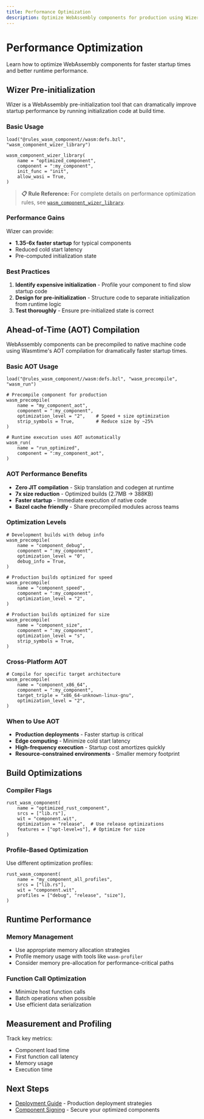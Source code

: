 ```yaml
---
title: Performance Optimization
description: Optimize WebAssembly components for production using Wizer pre-initialization
---
```


# Performance Optimization

Learn how to optimize WebAssembly components for faster startup times and better runtime performance.

## Wizer Pre-initialization

Wizer is a WebAssembly pre-initialization tool that can dramatically improve startup performance by running initialization code at build time.

### Basic Usage

```starlark
load("@rules_wasm_component//wasm:defs.bzl", "wasm_component_wizer_library")

wasm_component_wizer_library(
    name = "optimized_component",
    component = ":my_component",
    init_func = "init",
    allow_wasi = True,
)
```

> **📋 Rule Reference:** For complete details on performance optimization rules, see [`wasm_component_wizer_library`](/reference/rules/#wasm_component_wizer_library).

### Performance Gains

Wizer can provide:

- **1.35-6x faster startup** for typical components
- Reduced cold start latency
- Pre-computed initialization state

### Best Practices

1. **Identify expensive initialization** - Profile your component to find slow startup code
2. **Design for pre-initialization** - Structure code to separate initialization from runtime logic
3. **Test thoroughly** - Ensure pre-initialized state is correct

## Ahead-of-Time (AOT) Compilation

WebAssembly components can be precompiled to native machine code using Wasmtime's AOT compilation for dramatically faster startup times.

### Basic AOT Usage

```starlark
load("@rules_wasm_component//wasm:defs.bzl", "wasm_precompile", "wasm_run")

# Precompile component for production
wasm_precompile(
    name = "my_component_aot",
    component = ":my_component",
    optimization_level = "2",    # Speed + size optimization
    strip_symbols = True,        # Reduce size by ~25%
)

# Runtime execution uses AOT automatically
wasm_run(
    name = "run_optimized",
    component = ":my_component_aot",
)
```

### AOT Performance Benefits

- **Zero JIT compilation** - Skip translation and codegen at runtime
- **7x size reduction** - Optimized builds (2.7MB → 388KB)
- **Faster startup** - Immediate execution of native code
- **Bazel cache friendly** - Share precompiled modules across teams

### Optimization Levels

```starlark
# Development builds with debug info
wasm_precompile(
    name = "component_debug",
    component = ":my_component",
    optimization_level = "0",
    debug_info = True,
)

# Production builds optimized for speed
wasm_precompile(
    name = "component_speed",
    component = ":my_component",
    optimization_level = "2",
)

# Production builds optimized for size
wasm_precompile(
    name = "component_size",
    component = ":my_component",
    optimization_level = "s",
    strip_symbols = True,
)
```

### Cross-Platform AOT

```starlark
# Compile for specific target architecture
wasm_precompile(
    name = "component_x86_64",
    component = ":my_component",
    target_triple = "x86_64-unknown-linux-gnu",
    optimization_level = "2",
)
```

### When to Use AOT

- **Production deployments** - Faster startup is critical
- **Edge computing** - Minimize cold start latency
- **High-frequency execution** - Startup cost amortizes quickly
- **Resource-constrained environments** - Smaller memory footprint

## Build Optimizations

### Compiler Flags

```starlark
rust_wasm_component(
    name = "optimized_rust_component",
    srcs = ["lib.rs"],
    wit = "component.wit",
    optimization = "release",  # Use release optimizations
    features = ["opt-level=s"], # Optimize for size
)
```

### Profile-Based Optimization

Use different optimization profiles:

```starlark
rust_wasm_component(
    name = "my_component_all_profiles",
    srcs = ["lib.rs"],
    wit = "component.wit",
    profiles = ["debug", "release", "size"],
)
```

## Runtime Performance

### Memory Management

- Use appropriate memory allocation strategies
- Profile memory usage with tools like `wasm-profiler`
- Consider memory pre-allocation for performance-critical paths

### Function Call Optimization

- Minimize host function calls
- Batch operations when possible
- Use efficient data serialization

## Measurement and Profiling

Track key metrics:

- Component load time
- First function call latency
- Memory usage
- Execution time

## Next Steps

- [Deployment Guide](/production/deployment-guide/) - Production deployment strategies
- [Component Signing](/security/component-signing/) - Secure your optimized components
